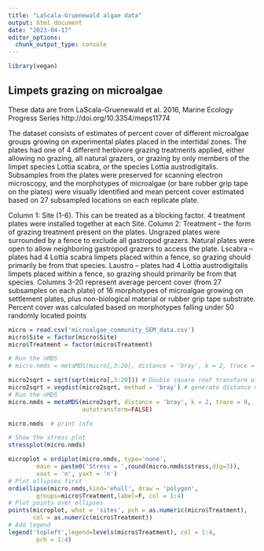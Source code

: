 ```yaml
---
title: "LaScala-Gruenewald algae data"
output: html_document
date: "2023-04-17"
editor_options: 
  chunk_output_type: console
---
```


```r
library(vegan)

```

## Limpets grazing on microalgae

These data are from LaScala-Gruenewald et al. 2016, Marine Ecology Progress Series http://doi.org/10.3354/meps11774

The dataset consists of estimates of percent cover of different microalgae groups
growing on experimental plates placed in the intertidal zones. The plates had one
of 4 different herbivore grazing treatments applied, either allowing no grazing,
all natural grazers, or grazing by only members of the limpet species Lottia
scabra, or the species Lottia austrodigitalis. Subsamples from the plates were
preserved for scanning electron microscopy, and the morphotypes of microalgae 
(or bare rubber grip tape on the plates) were visually identified and mean percent
cover estimated based on 27 subsampled locations on each replicate plate. 

Column 1: Site (1-6). This can be treated as a blocking factor. 4 treatment plates were installed together at each Site. 
Column 2: Treatment – the form of grazing treatment present on the plates. Ungrazed plates were surrounded by a fence to exclude all gastropod grazers. Natural plates were open to allow neighboring gastropod grazers to access the plate. Lscabra – plates had 4 Lottia scabra limpets placed within a fence, so grazing should primarily be from that species. Laustro – plates had 4 Lottia austrodigitalis limpets placed within a fence, so grazing should primarily be from that species.
Columns 3-20 represent average percent cover (from 27 subsamples on each plate) of 16 morphotypes of microalgae growing on settlement plates, plus non-biological material or rubber grip tape substrate. Percent cover was calculated based on morphotypes falling under 50 randomly located points


```r
micro = read.csv('microalgae_community_SEM_data.csv')
micro$Site = factor(micro$Site)
micro$Treatment = factor(micro$Treatment)
```

```r
# Run the nMDS
# micro.nmds = metaMDS(micro[,3:20], distance = 'bray', k = 2, trace = 0)

micro2sqrt = sqrt(sqrt(micro[,3:20])) # Double square root transform of abundances
micro2sqrt = vegdist(micro2sqrt, method = 'bray') # generate distance matrix
# Run the nMDS
micro.nmds = metaMDS(micro2sqrt, distance = 'bray', k = 2, trace = 0,
                     autotransform=FALSE)

micro.nmds  # print info
```

```r
# Show the stress plot
stressplot(micro.nmds)
```

```r
microplot = ordiplot(micro.nmds, type='none', 
		main = paste0('Stress = ',round(micro.nmds$stress,dig=3)),
		xaxt = 'n', yaxt = 'n')
# Plot ellipses first
ordiellipse(micro.nmds,kind='ehull', draw = 'polygon',
		groups=micro$Treatment,label=F, col = 1:4)
# Plot points over ellipses
points(microplot, what = 'sites', pch = as.numeric(micro$Treatment),
       col = as.numeric(micro$Treatment))
# Add legend
legend('topleft',legend=levels(micro$Treatment), col = 1:4,
		pch = 1:4)

```

